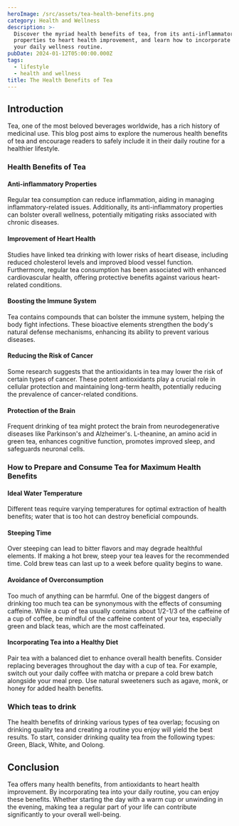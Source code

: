 ```yaml
---
heroImage: /src/assets/tea-health-benefits.png
category: Health and Wellness
description: >-
  Discover the myriad health benefits of tea, from its anti-inflammatory
  properties to heart health improvement, and learn how to incorporate it into
  your daily wellness routine.
pubDate: 2024-01-12T05:00:00.000Z
tags:
  - lifestyle
  - health and wellness
title: The Health Benefits of Tea
---
```


## Introduction

Tea, one of the most beloved beverages worldwide, has a rich history of medicinal use. This blog post aims to explore the numerous health benefits of tea and encourage readers to safely include it in their daily routine for a healthier lifestyle.

### Health Benefits of Tea

#### Anti-inflammatory Properties

Regular tea consumption can reduce inflammation, aiding in managing inflammatory-related issues. Additionally, its anti-inflammatory properties can bolster overall wellness, potentially mitigating risks associated with chronic diseases.

#### Improvement of Heart Health

Studies have linked tea drinking with lower risks of heart disease, including reduced cholesterol levels and improved blood vessel function. Furthermore, regular tea consumption has been associated with enhanced cardiovascular health, offering protective benefits against various heart-related conditions.

#### Boosting the Immune System

Tea contains compounds that can bolster the immune system, helping the body fight infections. These bioactive elements strengthen the body's natural defense mechanisms, enhancing its ability to prevent various diseases.

#### Reducing the Risk of Cancer

Some research suggests that the antioxidants in tea may lower the risk of certain types of cancer. These potent antioxidants play a crucial role in cellular protection and maintaining long-term health, potentially reducing the prevalence of cancer-related conditions.

#### Protection of the Brain

Frequent drinking of tea might protect the brain from neurodegenerative diseases like Parkinson's and Alzheimer's. L-theanine, an amino acid in green tea, enhances cognitive function, promotes improved sleep, and safeguards neuronal cells.

### How to Prepare and Consume Tea for Maximum Health Benefits

#### Ideal Water Temperature

Different teas require varying temperatures for optimal extraction of health benefits; water that is too hot can destroy beneficial compounds.

#### Steeping Time

Over steeping can lead to bitter flavors and may degrade healthful elements. If making a hot brew, steep your tea leaves for the recommended time. Cold brew teas can last up to a week before quality begins to wane.

#### Avoidance of Overconsumption

Too much of anything can be harmful. One of the biggest dangers of drinking too much tea can be synonymous with the effects of consuming caffeine. While a cup of tea usually contains about 1/2-1/3 of the caffeine of a cup of coffee, be mindful of the caffeine content of your tea, especially green and black teas, which are the most caffeinated.

#### Incorporating Tea into a Healthy Diet

Pair tea with a balanced diet to enhance overall health benefits. Consider replacing beverages throughout the day with a cup of tea. For example, switch out your daily coffee with matcha or prepare a cold brew batch alongside your meal prep. Use natural sweeteners such as agave, monk, or honey for added health benefits.

### Which teas to drink

The health benefits of drinking various types of tea overlap; focusing on drinking quality tea and creating a routine you enjoy will yield the best results. To start, consider drinking quality tea from the following types: Green, Black, White, and Oolong.

## Conclusion

Tea offers many health benefits, from antioxidants to heart health improvement. By incorporating tea into your daily routine, you can enjoy these benefits. Whether starting the day with a warm cup or unwinding in the evening, making tea a regular part of your life can contribute significantly to your overall well-being.
